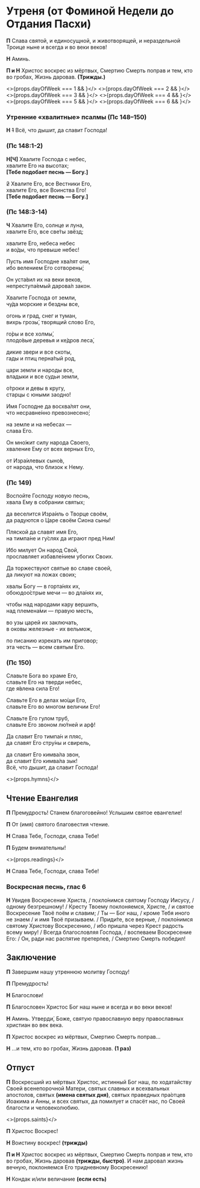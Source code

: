 
<span id="nachalo" />

# Утреня (от Фоминой Недели до Отдания Пасхи)

**П** Слава святой, и единосущной, и животворящей, и нераздельной Троице ныне и всегда и во веки веков!

**Н** Аминь.

**П и Н** Христос воскрес из
мёртвых, Смертию Смерть поправ и тем, кто во гробах, Жизнь даровав. **(Трижды.)**

<>{props.dayOfWeek === 1 && <MdxLoader src="Matins/Prayer1" lang={props.lang} />}</>
<>{props.dayOfWeek === 2 && <MdxLoader src="Matins/Prayer2" lang={props.lang} />}</>
<>{props.dayOfWeek === 3 && <MdxLoader src="Matins/Prayer3" lang={props.lang} />}</>
<>{props.dayOfWeek === 4 && <MdxLoader src="Matins/Prayer4" lang={props.lang} />}</>
<>{props.dayOfWeek === 5 && <MdxLoader src="Matins/Prayer7" lang={props.lang} />}</>
<>{props.dayOfWeek === 6 && <MdxLoader src="Matins/Prayer8" lang={props.lang} />}</>

<MdxLoader src="Matins/Prayer11" lang={props.lang} />
<span id="utrenniePsalmi" />

### Утренние «хвалитные» псалмы (Пс 148–150)

**Н** ~~1~~ Всё, что дышит, да славит Господа!

### (Пс 148:1-2)

**Н[Ч]** Хвалите Господа с небес,  
хвалите Его на высотах;  
**[**Тебе подобает песнь — Богу.**]**

~~2~~ Хвалите Его, все Вестники Его,  
хвалите Его, все Воинства Его!  
**[**Тебе подобает песнь — Богу.**]**

### (Пс 148:3-14)

**Ч** Хвалите Его, солнце и луна,  
хвалите Его, все све́ты звёзд;

хвалите Его, небеса небес  
и во́ды, что превыше небес!

Пусть имя Господне хва́лят они,  
ибо велением Его сотворены́;

Он уста́вил их на веки веков,  
непреступа́емый дарова́л закон.

Хвалите Господа от земли,  
чу́да морские и бездны все,

огонь и град, снег и туман,  
вихрь грозы́, творящий слово Его,

го́ры и все холмы́,  
плодо́вые деревья и ке́дров леса́,

дикие звери и все скоты,  
гады и птиц перна́тый род,

цари земли и народы все,  
владыки и все судьи земли,

о́троки и девы в кругу,  
старцы с юными заодно́!

Имя Господне да восхва́лят они,  
что несравне́нно превознесено́;

на земле и на небесах —  
слава Его.

Он мно́жит силу народа Своего,  
хваление Ему от всех верных Его,

от Изра́илевых сыно́в,  
от народа, что близок к Нему.

### (Пс 149)

Воспойте Господу новую песнь,  
хвала Ему в собрании святых;

да веселится Изра́иль о Творце своём,  
да радуются о Царе своём Сиона сыны!

Пляской да славят имя Его,  
на тимпа́не и гу́слях да играют пред Ним!

Ибо милует Он народ Свой,  
прославляет избавле́нием убогих Своих.

Да торжествуют святые во славе своей,  
да ликуют на ложах своих;

хвалы Богу — в горта́нях их,  
обоюдоо́стрые мечи — во дла́нях их,

чтобы над народами кару вершить,  
над племена́ми — правую месть, 

во узы царей их заключать,  
в оковы железные - их вельмож,

по писанию изрекать им приговор;  
эта честь — всем святым Его.

### (Пс 150)

Славьте Бога во храме Его,  
славьте Его на тверди небес,  
где я́влена сила Его!

Славьте Его в делах мо́щи Его,  
славьте Его во многом величии Его!

Славьте Его гулом труб,  
славьте Его звоном лю́тней и арф!

 Да славит Его тимпа́н и пляс,  
 да славят Его стру́ны и свирель,
 
 да славит Его кимва́ла звон,  
 да славит Его кимва́ла зык!  
 Всё, что дышит, да славит Господа!
 
<MdxLoader src="Matins/Slavoslovie" lang={props.lang} />

<>{props.hymns}</>


<span id="reading" />

## Чтение Евангелия

**П** Премудрость! Станем благоговейно! Услышим святое евангелие!

**П** От (имя) святого благовестия чтение.

**Н** Слава Тебе, Господи, слава Тебе!

**П** Будем внимательны!


<>{props.readings}</>

**Н** Слава Тебе, Господи, слава Тебе!

### Воскресная песнь, глас 6

**Н** Увидев Воскресение Христа, / покло́нимся святому Господу Иисусу, / одному безгрешному! / Кресту Твоему поклоняемся, Христе, / и святое Воскресение Твоё поём и славим; / Ты — Бог наш, / кроме Тебя иного не знаем / и имя Твоё призываем. / Приди́те, все верные, / покло́нимся святому Христову Воскресению, / ибо пришла через Крест радость всему миру! / Всегда благословляя Господа, / воспеваем Воскресение Его: / Он, ради нас распятие претерпев, / Смертию Смерть победил!

<MdxLoader src="Matins/PrayerKatekhumens" lang={props.lang} />
<MdxLoader src="Shared/Sugubaja" lang={props.lang} />

## Заключение

**П** Завершим нашу утреннюю молитву Господу!

<MdxLoader src="Matins/Prayer12" lang={props.lang} />

<MdxLoader src="Matins/PrayerGlavopriklonnaja" lang={props.lang} />
<span id="otpust" />


**П** Премудрость!

**Н** Благослови!

**П** Благословен Христос Бог наш ныне и всегда и во веки веков!

**Н** Аминь. Утверди́, Боже, святую православную веру православных христиан во век века.

**П** Христос воскрес из мёртвых, Смертию Смерть поправ…

**Н** …и тем, кто во гробах, Жизнь даровав. **(1 раз)**

## Отпуст

**П** Воскресший из мёртвых Христос, истинный Бог наш, по ходатайству Своей всенепорочной Матери, святых славных и всехвальных апостолов, святых **(имена святых дня)**, святых праведных пра́отцев Иоакима и Анны, и всех святых, да помилует и спасёт нас, по Своей благости и человеколюбию.

<>{props.saints}</>


**П** Христос Воскрес!

**Н** Воистину воскрес! **(трижды)**

**П и Н** Христос воскрес из мёртвых, Смертию Смерть поправ и тем, кто во гробах, Жизнь даровав **(трижды, быстро)**. И нам даровал жизнь вечную, поклоняемся Его тридневному Воскресению!

**Н** Кондак и/или величание **(если есть)**
